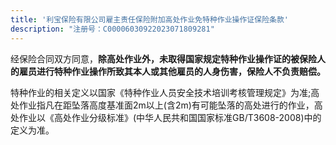```yaml
---
title: '利宝保险有限公司雇主责任保险附加高处作业免特种作业操作证保险条款'
description: "注册号：C00006030922023071809281"
---
```


经保险合同双方同意，**除高处作业外，未取得国家规定特种作业操作证的被保险人的雇员进行特种作业操作所致其本人或其他雇员的人身伤害，保险人不负责赔偿。**

特种作业的相关定义以国家《特种作业人员安全技术培训考核管理规定》为准;高处作业指凡在距坠落高度基准面2m以上(含2m)有可能坠落的高处进行的作业，高处作业以《高处作业分级标准》(中华人民共和国国家标准GB/T3608-2008)中的定义为准。